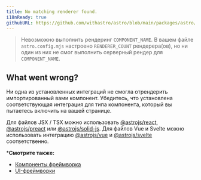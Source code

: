 ```yaml
---
title: No matching renderer found.
i18nReady: true
githubURL: https://github.com/withastro/astro/blob/main/packages/astro/src/core/errors/errors-data.ts
---
```


> Невозможно выполнить рендеринг `COMPONENT_NAME`. В вашем файле `astro.config.mjs` настроено `RENDERER_COUNT` рендерера(ов), но ни один из них не смог выполнить серверный рендер для `COMPONENT_NAME`.

## What went wrong?
Ни одна из установленных интеграций не смогла отрендерить импортированный вами компонент. Убедитесь, что установлена соответствующая интеграция для типа компонента, который вы пытаетесь включить на вашей странице.

Для файлов JSX / TSX можно использовать [@astrojs/react](/ru/guides/integrations-guide/react/), [@astrojs/preact](/ru/guides/integrations-guide/preact/) или [@astrojs/solid-js](/ru/guides/integrations-guide/solid-js/). Для файлов Vue и Svelte можно использовать интеграцию [@astrojs/vue](/ru/guides/integrations-guide/vue/) и [@astrojs/svelte](/ru/guides/integrations-guide/svelte/) соответственно.

***Смотрите также:**
-  [Компоненты фреймворка](/ru/guides/framework-components/)
-  [UI-фреймворки](/ru/guides/integrations-guide/#официальные-интеграции)